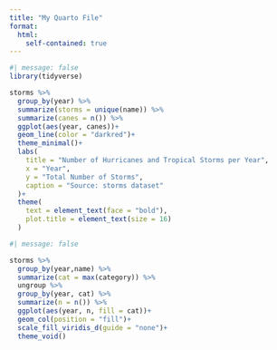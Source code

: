 ```yaml
---
title: "My Quarto File"
format: 
  html:
    self-contained: true
---
```


```r
#| message: false
library(tidyverse)

storms %>% 
  group_by(year) %>% 
  summarize(storms = unique(name)) %>% 
  summarize(canes = n()) %>% 
  ggplot(aes(year, canes))+
  geom_line(color = "darkred")+
  theme_minimal()+
  labs(
    title = "Number of Hurricanes and Tropical Storms per Year",
    x = "Year",
    y = "Total Number of Storms",
    caption = "Source: storms dataset"
  )+
  theme(
    text = element_text(face = "bold"),
    plot.title = element_text(size = 16)
  )
```
```r
#| message: false

storms %>% 
  group_by(year,name) %>% 
  summarize(cat = max(category)) %>% 
  ungroup %>% 
  group_by(year, cat) %>% 
  summarize(n = n()) %>% 
  ggplot(aes(year, n, fill = cat))+
  geom_col(position = "fill")+
  scale_fill_viridis_d(guide = "none")+
  theme_void()
```

